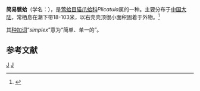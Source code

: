 {{Speciesbox
| taxon = Plicatula simplex
| binomial_authority = Gould, 1861
}}
'''简易襞蛤'''（学名：''{{lang|la|Plicatula simplex}}''），是[[莺蛤目|莺蛤目]][[猫爪蛤科|猫爪蛤科]]''Plicatula''属的一种。主要分布于[[中国大陆|中国大陆]]，常栖息在潮下带18-103米，以右壳壳顶很小面积固着于外物。<ref>{{cite web|url=http://shell.sinica.edu.tw/chinese/shellbase_detail.php?science_no=3702|title=国际贝库：简易襞蛤|publisher=台湾贝类资料库|accessdate=2009-08-11|archive-url=https://web.archive.org/web/20160304204639/http://shell.sinica.edu.tw/chinese/shellbase_detail.php?science_no=3702|archive-date=2016-03-04|dead-url=yes}}</ref>

其[[种加词|种加词]]“''simplex ''”意为“简单、单一的”。

== 参考文献 ==
{{reflist}}

{{taxonbar}}
[[Category:_1861年描述的动物|J]]
[[Category:猫爪蛤科|J]]